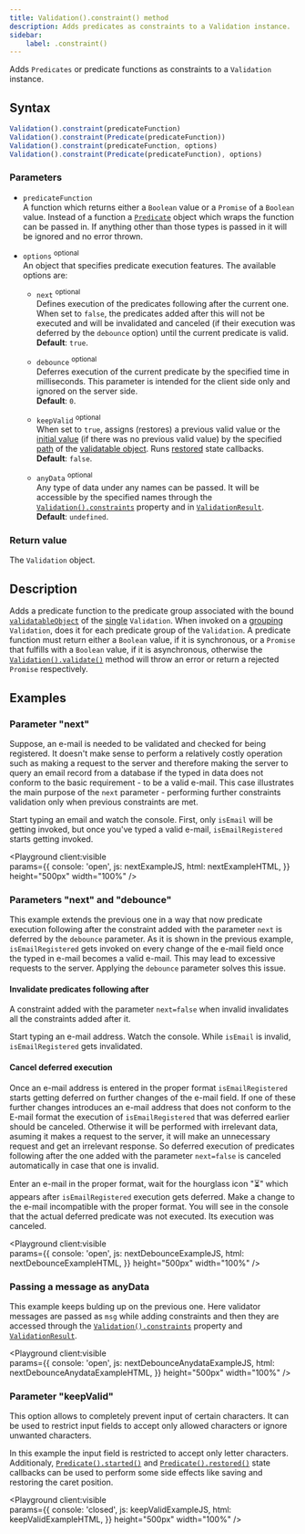 ```yaml
---
title: Validation().constraint() method
description: Adds predicates as constraints to a Validation instance.
sidebar:
    label: .constraint()
---
```



Adds `Predicates` or predicate functions as constraints to a `Validation` instance.

## Syntax

```js
Validation().constraint(predicateFunction)
Validation().constraint(Predicate(predicateFunction))
Validation().constraint(predicateFunction, options)
Validation().constraint(Predicate(predicateFunction), options)
```

### Parameters

- `predicateFunction`
<br/> A function which returns either a `Boolean` value or a `Promise` of a `Boolean` value. Instead of a function a [`Predicate`](/api/predicate/constructor) object which wraps the function can be passed in. If anything other than those types is passed in it will be ignored and no error thrown.

- `options` <sup>optional</sup>
<br/> An object that specifies predicate execution features. The available options are:

    - `next` <sup>optional</sup>
    <br/> Defines execution of the predicates following after the current one. When set to `false`, the predicates added after this will not be executed and will be invalidated and canceled (if their execution was deferred by the `debounce` option) until the current predicate is valid.
    <br/> **Default**: `true`.

    - `debounce` <sup>optional</sup>
    <br/> Deferres execution of the current predicate by the specified time in milliseconds. This parameter is intended for the client side only and ignored on the server side.
    <br/> **Default**: `0`.
    
    - `keepValid` <sup>optional</sup>
    <br/> When set to `true`, assigns (restores) a previous valid value or the [initial value](/api/validation/constructor#parameters) (if there was no previous valid value) by the specified [path](/api/validation/constructor#parameters) of the [validatable object](/api/validation/constructor#parameters). Runs [restored](/api/predicate/instance-methods/restored) state callbacks.
    <br/> **Default**: `false`.
    
    - `anyData` <sup>optional</sup>
    <br/> Any type of data under any names can be passed. It will be accessible by the specified names through the [`Validation().constraints`](/api/validation/instance-properties/constraints) property and in [`ValidationResult`](/api/validation-result).
    <br/> **Default**: `undefined`.

### Return value

The `Validation` object. 

## Description

Adds a predicate function to the predicate group associated with the bound [`validatableObject`](/api/validation/constructor#parameters) of the [single](/concept/single-validation) `Validation`. When invoked on a [grouping](/concept/grouping-validations) `Validation`, does it for each predicate group of the `Validation`. A predicate function must return either a `Boolean` value, if it is synchronous, or a `Promise` that fulfills with a `Boolean` value, if it is asynchronous, otherwise the [`Validation().validate()`](/api/validation/instance-methods/validate) method will throw an error or return a rejected `Promise` respectively.

## Examples

### Parameter "next"

Suppose, an e-mail is needed to be validated and checked for being registered. It doesn't make sense to perform a relatively costly operation such as making a request to the server and therefore making the server to query an email record from a database if the typed in data does not conform to the basic requirement - to be a valid e-mail. This case illustrates the main purpose of the `next` parameter - performing further constraints validation only when previous constraints are met.

Start typing an email and watch the console. First, only `isEmail` will be getting invoked, but once you've typed a valid e-mail, `isEmailRegistered` starts getting invoked. 

<Playground client:visible  
    params={{
        console: 'open',
        js: nextExampleJS,
        html: nextExampleHTML,
    }}
    height="500px"
    width="100%"
/>

### Parameters "next" and "debounce"

This example extends the previous one in a way that now predicate execution following after the constraint added with the parameter `next` is deferred by the `debounce` parameter. As it is shown in the previous example, `isEmailRegistered` gets invoked on every change of the e-mail field once the typed in e-mail becomes a valid e-mail. This may lead to excessive requests to the server. Applying the `debounce` parameter solves this issue.

#### Invalidate predicates following after

A constraint added with the parameter `next=false` when invalid invalidates all the constraints added after it.

Start typing an e-mail address. Watch the console. While `isEmail` is invalid, `isEmailRegistered` gets invalidated.

#### Cancel deferred execution

Once an e-mail address is entered in the proper format `isEmailRegistered` starts getting deferred on further changes of the e-mail field. If one of these further changes introduces an e-mail address that does not conform to the E-mail format the execution of `isEmailRegistered` that was deferred earlier should be canceled. Otherwise it will be performed with irrelevant data, asuming it makes a request to the server, it will make an unnecessary request and get an irrelevant response. So deferred execution of predicates following after the one added with the parameter `next=false` is canceled automatically in case that one is invalid.

Enter an e-mail in the proper format, wait for the hourglass icon "⏳" which appears after `isEmailRegistered` execution gets deferred. Make a change to the e-mail incompatible with the proper format. You will see in the console that the actual deferred predicate was not executed. Its execution was canceled.

<Playground client:visible  
    params={{
        console: 'open',
        js: nextDebounceExampleJS,
        html: nextDebounceExampleHTML,
    }}
    height="500px"
    width="100%"
/>

### Passing a message as anyData

This example keeps bulding up on the previous one. Here validator messages are passed as `msg` while adding constraints and then they are accessed through the [`Validation().constraints`](/api/validation/instance-properties/constraints) property and [`ValidationResult`](/api/validation-result).
 

<Playground client:visible  
    params={{
        console: 'open',
        js: nextDebounceAnydataExampleJS,
        html: nextDebounceAnydataExampleHTML,
    }}
    height="500px"
    width="100%"
/>

### Parameter "keepValid" 

This option allows to completely prevent input of certain characters. It can be used to restrict input fields to accept only allowed characters or ignore unwanted characters.

In this example the input field is restricted to accept only letter characters. Additionaly, [`Predicate().started()`](/api/predicate/instance-methods/started) and [`Predicate().restored()`](/api/predicate/instance-methods/restored) state callbacks can be used to perform some side effects like saving and restoring the caret position.

<Playground client:visible  
    params={{
        console: 'closed',
        js: keepValidExampleJS,
        html: keepValidExampleHTML,
    }}
    height="500px"
    width="100%"
/>
